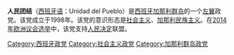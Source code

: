 '''人民团结'''（[[西班牙语|西班牙语]]：Unidad del Pueblo）是[[西班牙|西班牙]][[加那利群岛|加那利群岛]]的一个[[左翼|左翼]]政党。该党成立于1998年。该党的意识形态是[[社会主义|社会主义]]、[[加那利民族主义|加那利民族主义]]。在[[2014年欧洲议会选举|2014年欧洲议会选举]]中，该党支持[[人民决定|人民决定]]联盟。

[[Category:西班牙政党|Category:西班牙政党]]
[[Category:社会主义政党|Category:社会主义政党]]
[[Category:加那利群岛政党|Category:加那利群岛政党]]